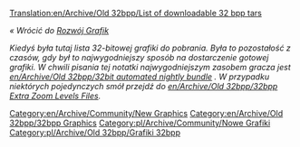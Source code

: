 [[Translation:en/Archive/Old 32bpp/List of downloadable 32 bpp tars]]

''« Wrócić do [[pl/Development/NewGRF/Main Page|Rozwój Grafik]]''

<!--{{historic|Separately downloadable 32bpp graphics are supported in '''OpenTTD 0.6.0 beta 1''' till OpenTTD 1.1. To use them, you have to place the TARs in your <code>data</code> directory and start OpenTTD with a 32bpp [[blitter]]. You can find more information in the article [[playing with 32bpp graphics]].'' See also the [[32bpp Extra Zoom Levels|Extra Zoom Levels]] project. -->
{{pl/Historyczne|Oddzielnie pobierane grafiki 32bpp są obsługiwane w '''OpenTTD 0.6.0 beta 1''' do OpenTTD 1.1. Aby z nich skorzystać, musisz umieścić pliki TAR w katalogu <code>data</code> i uruchomić OpenTTD z 32bpp [[pl/Archive/Source/Blitter|blitter]]. Więcej informacji można znaleźć w artykule [[en/Community/NewGRF/Playing with 32 bpp graphics]]. '' Zobacz także projekt [[en/Community/NewGRF/Playing with 32 bpp graphics|Extra Zoom Levels]].<!--gra z grafiką 32bpp, Dodatkowe powiększenie 32bpp|Dodatkowe poziomy powiększenia-->

OpenTTD 1.2.0 i nowsze obsługują 32bpp bezpośrednio przez obsługę NewGRF}}

''Kiedyś była tutaj lista 32-bitowej grafiki do pobrania. Była to pozostałość z czasów, gdy był to najwygodniejszy sposób na dostarczenie gotowej grafiki. W chwili pisania tej notatki najwygodniejszym zasobem gracza jest [[en/Archive/Old 32bpp/32bit automated nightly bundle]] . W przypadku niektórych pojedynczych smół przejdź do [[en/Archive/Old 32bpp/32bpp Extra Zoom Levels Files]].''

<!--{{Navbox Graphics Development}}-->{{pl/Archive/Old 32bpp/Navbox Programowanie grafik}}

[[Category:en/Archive/Community/New Graphics]] [[Category:en/Archive/Old 32bpp/32bpp Graphics]] [[Category:pl/Archive/Community/Nowe Grafiki]] [[Category:pl/Archive/Old 32bpp/Grafiki 32bpp]]